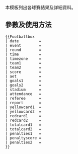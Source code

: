 本模板列出各球賽結果及詳細資料。

== 參數及使用方法 ==
<pre>{{Footballbox
| date         = 
| event        = 
| round        = 
| time         = 
| timezone     = 
| team1        = 
| team2        = 
| score        = 
| aet          = 
| goals1       = 
| goals2       =
| stadium      = 
| attendance   = 
| referee      = 
| report       = 
| yellowcard1  = 
| yellowcard2  = 
| redcard1     = 
| redcard2     = 
| totalcard1   = 
| totalcard2   = 
| penalties1   = 
| penaltyscore = 
| penalties2   = 
}}</pre>